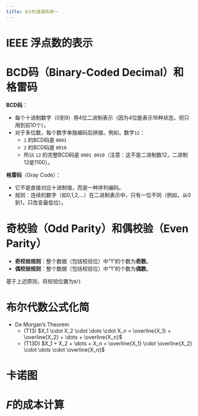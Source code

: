 ```yaml
---
title: 8小时速通系统一
---
```



# IEEE 浮点数的表示

# BCD码（Binary-Coded Decimal）和格雷码

**BCD码**：

- 每个十进制数字（0到9）用4位二进制表示（因为4位能表示16种状态，但只用到前10个）。  
- 对于多位数，每个数字单独编码后拼接。例如，数字`12`：  
  - `1` 的BCD码是 `0001`  
  - `2` 的BCD码是 `0010`  
  - 所以 `12` 的完整BCD码是 `0001 0010`（注意：这不是二进制数12，二进制12是1100）。  


**格雷码**（Gray Code）：

- 它不是直接对应十进制值，而是一种序列编码。  
- 规则：连续的数字（如0,1,2,...）在二进制表示中，只有一位不同（例如，从0到1，只改变最低位）。  


# 奇校验（Odd Parity）和偶校验（Even Parity）

- **奇校验规则**：整个数据（包括校验位）中“1”的个数为**奇数**。
- **偶校验规则**：整个数据（包括校验位）中“1”的个数为**偶数**。

基于上述原则，将校验位置为`0`/`1`

# 布尔代数公式化简

- De Morgan’s Theorem
  - (T13) $X_1 \cdot X_2 \cdot \dots \cdot X_n = \overline{X_1} + \overline{X_2} + \dots + \overline{X_n}$
  - (T13D) $X_1 + X_2 + \dots + X_n = \overline{X_1} \cdot \overline{X_2} \cdot \dots \cdot \overline{X_n}$


# 卡诺图

# $F$的成本计算

